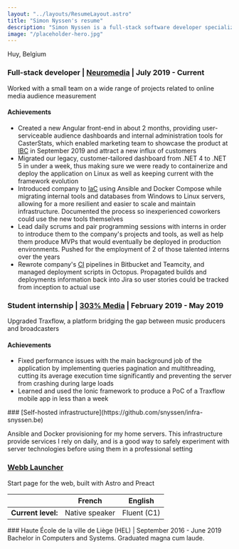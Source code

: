 ```yaml
---
layout: "../layouts/ResumeLayout.astro"
title: "Simon Nyssen's resume"
description: "Simon Nyssen is a full-stack software developer specialized in C#.NET and Angular. He also has experience with infrastructure management and DevOps."
image: "/placeholder-hero.jpg"
---
```




<ResumeSection title="Contact information" justifyText={false}>
  <TwoColumnsLayout>
    <div slot="col-1" class="flex flex-col">
      <LinkWithIcon
        iconClasses="las la-at text-2xl"
        iconAltText="Arobase, with my email address next to it"
        href="mailto:contact@snyssen.be"
        text="contact@snyssen.be"
      />
      <TextWithIcon
        iconClasses="las la-map-marker text-2xl"
        iconAltText="Map marker, representing where I live"
      >
        <span>Huy, Belgium</span>
      </TextWithIcon>
      <LinkWithIcon
        iconClasses="las la-hand-peace text-2xl"
        iconAltText="Hand doing the sign peace, link next to it goes to my personal website"
        href="https://snyssen.be"
        text="snyssen.be"
      />
    </div>
    <div slot="col-2" class="flex flex-col">
      <LinkWithIcon
        iconClasses="lab la-github text-2xl"
        iconAltText="Github logo"
        href="https://github.com/snyssen"
        text="github.com/snyssen"
      />
      <LinkWithIcon
        iconClasses="lab la-git text-2xl"
        iconAltText="git logo, link next to it goes to my self-hosted Gitea instance"
        href="https://git.snyssen.be/snyssen"
        text="git.snyssen.be/snyssen"
      />
      <LinkWithIcon
        iconClasses="lab la-linkedin-in text-2xl"
        iconAltText="Github logo"
        href="https://www.linkedin.com/in/simon-nyssen-007247163"
        text="linkedin.com/in/simon-nyssen-007247163"
      />
    </div>
  </TwoColumnsLayout>
</ResumeSection>

<ResumeSection title="Work Experience">

### Full-stack developer | [Neuromedia](https://neuromedia.io/) | July 2019 - Current

Worked with a small team on a wide range of projects related to online media audience measurement

#### Achievements

- Created a new Angular front-end in about 2 months, providing user-serviceable audience dashboards and internal administration tools for CasterStats, which enabled marketing team to showcase the product at [IBC](https://en.wikipedia.org/wiki/International_Broadcasting_Convention) in September 2019 and attract a new influx of customers
- Migrated our legacy, customer-tailored dashboard from .NET 4 to .NET 5 in under a week, thus making sure we were ready to containerize and deploy the application on Linux as well as keeping current with the framework evolution
- Introduced company to [IaC](https://en.wikipedia.org/wiki/Infrastructure_as_code) using Ansible and Docker Compose while migrating internal tools and databases from Windows to Linux servers, allowing for a more resilient and easier to scale and maintain infrastructure. Documented the process so inexperienced coworkers could use the new tools themselves
- Lead daily scrums and pair programming sessions with interns in order to introduce them to the company's projects and tools, as well as help them produce MVPs that would eventually be deployed in production environments. Pushed for the employment of 2 of those talented interns over the years
- Rewrote company's [CI](https://en.wikipedia.org/wiki/Continuous_integration) pipelines in Bitbucket and Teamcity, and managed deployment scripts in Octopus. Propagated builds and deployments information back into Jira so user stories could be tracked from inception to actual use

### Student internship | [303% Media](https://303.media/#!home) | February 2019 - May 2019

Upgraded Traxflow, a platform bridging the gap between music producers and broadcasters

#### Achievements

- Fixed performance issues with the main background job of the application by implementing queries pagination and multithreading, cutting its average execution time significantly and preventing the server from crashing during large loads
- Learned and used the Ionic framework to produce a PoC of a Traxflow mobile app in less than a week

</ResumeSection>

<ResumeSection title="Personal projects">
### [Self-hosted infrastructure](https://github.com/snyssen/infra-snyssen.be)

Ansible and Docker provisioning for my home servers. This infrastructure provide services I rely on daily, and is a good way to safely experiment with server technologies before using them in a professional setting

### [Webb Launcher](https://git.snyssen.be/snyssen/webb-launcher)

Start page for the web, built with Astro and Preact

</ResumeSection>

<ResumeSection title="Spoken languages">

|                    | French         | English     |
| ------------------ | -------------- | ----------- |
| **Current level:** | Native speaker | Fluent (C1) |

</ResumeSection>
<ResumeSection title="Education">
  ### Haute École de la ville de Liège (HEL) | September 2016 - June 2019
  Bachelor in Computers and Systems. Graduated magna cum laude.
</ResumeSection>
